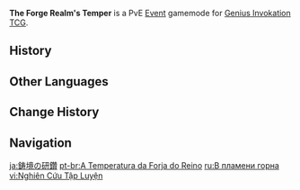 {{Terminology Infobox
|image = 
|type  = Event Types
|type2 = Genius Invokation TCG Subsystems
}}
'''The Forge Realm's Temper''' is a PvE [[Event]] gamemode for [[Genius Invokation TCG]].

==History==
{{Event History Table}}

==Other Languages==
{{Other Languages
|en      = The Forge Realm's Temper
|zhs     = 铸境研炼
|zhs_rm  = Zhùjìng Yánliàn
|zht     = 鑄境研煉
|zht_rm  = Zhùjìng Yánliàn
|zh_tl   = 
|ja      = 鋳境の研鑽
|ja_rm   = Chuukyou no Kensan{{Assumed}}
|ja_tl   = 
|ko      = 수련의 방
|ko_rm   = 
|ko_tl   = 
|es      = Al rojo vivo
|es_tl   = Red Hot
|fr      = Dans le feu de la fonderie
|fr_tl   = In the Foundry's Fire
|ru      = В пламени горна
|ru_tl   = In the Forge's Flame
|th      = อารามแดนฝึกฝน
|th_rm   = 
|th_tl   = 
|vi      = Nghiên Cứu Tập Luyện
|vi_tl   = 
|de      = Glut des Schmiedereichs
|de_tl   = Forge Realm's Embers
|id      = Penempaan dan Latihan
|id_tl   = Forging and Training
|pt      = A Temperatura da Forja do Reino
|pt_tl   = 
|tr      = Döküm Diyarının Ustalığı
|tr_tl   = 
|it      = Indole del Regno della forgia
|it_tl   = 
}}

==Change History==
{{Change History|3.7}}

==Navigation==
{{Game Systems Navbox}}

[[ja:鋳境の研鑽]]
[[pt-br:A Temperatura da Forja do Reino]]
[[ru:В пламени горна]]
[[vi:Nghiên Cứu Tập Luyện]]